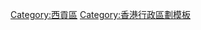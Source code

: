 {{HK DISTRICT|
DISTRICT NAME = [[西貢區]] |
DISTRICT_LOGO = Emblem of Sai Kung District.svg  |
NORTHERN DISTRICT = [[大埔區]] |
WESTERN DISTRICT = [[沙田區]]、<br />[[黃大仙區]]、<br />[[觀塘區]] |
EASTERN DISTRICT = [[File:Flag_of_the_People's_Republic_of_China.svg|40px]]<br/><br/>[[廣東省]][[深圳市]][[龍崗區]] |
SOUTHERN DISTRICT = [[東區 (香港)|東區]]（以[[維多利亞港]]相隔） |
PLACE = [[西貢市]] - [[西貢半島]]（[[萬宜水庫]] - [[香港地質公園]]西貢區部分）- <br/>[[清水灣半島]] - [[大上托]]（[[安達臣道石礦場發展計劃]]）- <br/>[[將軍澳]]（[[將軍澳北]]及[[將軍澳南]]）與[[將軍澳新市鎮]]：<br/>[[寶林]] - [[坑口 (香港)|坑口]] - [[將軍澳市中心]] - [[調景嶺]] - [[日出康城]] - [[將軍澳工業邨]]|
OTHER PLACE = [[西貢半島]]一帶：[[菠蘿輋]] - [[大網仔]] - [[北潭涌]] - [[大浪灣 (西貢)|大浪灣]]/[[西灣 (西貢)|西灣]] - [[浪茄]] - [[鹹田 (西貢) |鹹田]] - <br/>[[糧船灣]] - [[西貢海]] - [[白沙灣 (西貢)|白沙灣]] - [[三星灣]] - [[蠔涌]]<br/>[[清水灣道]]沿線及[[清水灣半島]]：[[井欄樹]] - [[壁屋]] - [[大埔仔]] - [[牛尾海]] -<br/> [[銀線灣]] -  [[清水灣]] - [[大坳門]] - [[布袋澳]]<br/>[[將軍澳]]周邊：[[馬游塘]] - [[百勝角]] - [[大赤沙]] - [[小赤沙]] - [[東龍洲]] - [[佛堂洲]]<br/>其他主要島嶼：[[橋咀洲]] - [[鹽田梓|鹽田仔]]  - [[滘西洲]] - [[牛尾洲]] - [[甕缸群島]] - [[果洲群島]]<br/>''更多：[[:Category:西貢區島嶼|西貢區島嶼]]''|
}}
<includeonly>[[Category:西貢區]]</includeonly><noinclude>[[Category:香港行政區劃模板]]</noinclude>